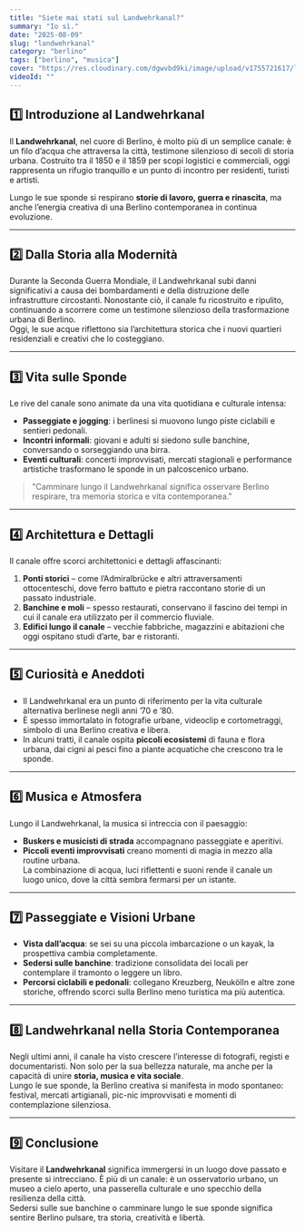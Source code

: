 ```yaml
---
title: "Siete mai stati sul Landwehrkanal?"
summary: "Io sì."
date: "2025-08-09"
slug: "landwehrkanal"
category: "berlino"
tags: ["berlino", "musica"]
cover: "https://res.cloudinary.com/dgwvbd9ki/image/upload/v1755721617/landwehrkanal_jql8ae.png"
videoId: ""
---
```


## 1️⃣ Introduzione al Landwehrkanal

Il **Landwehrkanal**, nel cuore di Berlino, è molto più di un semplice canale: è un filo d’acqua che attraversa la città, testimone silenzioso di secoli di storia urbana. Costruito tra il 1850 e il 1859 per scopi logistici e commerciali, oggi rappresenta un rifugio tranquillo e un punto di incontro per residenti, turisti e artisti.

Lungo le sue sponde si respirano **storie di lavoro, guerra e rinascita**, ma anche l’energia creativa di una Berlino contemporanea in continua evoluzione.

---

## 2️⃣ Dalla Storia alla Modernità

Durante la Seconda Guerra Mondiale, il Landwehrkanal subì danni significativi a causa dei bombardamenti e della distruzione delle infrastrutture circostanti. Nonostante ciò, il canale fu ricostruito e ripulito, continuando a scorrere come un testimone silenzioso della trasformazione urbana di Berlino.  
Oggi, le sue acque riflettono sia l’architettura storica che i nuovi quartieri residenziali e creativi che lo costeggiano.

---

## 3️⃣ Vita sulle Sponde

Le rive del canale sono animate da una vita quotidiana e culturale intensa:

- **Passeggiate e jogging**: i berlinesi si muovono lungo piste ciclabili e sentieri pedonali.
- **Incontri informali**: giovani e adulti si siedono sulle banchine, conversando o sorseggiando una birra.
- **Eventi culturali**: concerti improvvisati, mercati stagionali e performance artistiche trasformano le sponde in un palcoscenico urbano.

> "Camminare lungo il Landwehrkanal significa osservare Berlino respirare, tra memoria storica e vita contemporanea."

---

## 4️⃣ Architettura e Dettagli

Il canale offre scorci architettonici e dettagli affascinanti:

1. **Ponti storici** – come l’Admiralbrücke e altri attraversamenti ottocenteschi, dove ferro battuto e pietra raccontano storie di un passato industriale.
2. **Banchine e moli** – spesso restaurati, conservano il fascino dei tempi in cui il canale era utilizzato per il commercio fluviale.
3. **Edifici lungo il canale** – vecchie fabbriche, magazzini e abitazioni che oggi ospitano studi d’arte, bar e ristoranti.

---

## 5️⃣ Curiosità e Aneddoti

- Il Landwehrkanal era un punto di riferimento per la vita culturale alternativa berlinese negli anni ’70 e ’80.
- È spesso immortalato in fotografie urbane, videoclip e cortometraggi, simbolo di una Berlino creativa e libera.
- In alcuni tratti, il canale ospita **piccoli ecosistemi** di fauna e flora urbana, dai cigni ai pesci fino a piante acquatiche che crescono tra le sponde.

---

## 6️⃣ Musica e Atmosfera

Lungo il Landwehrkanal, la musica si intreccia con il paesaggio:

- **Buskers e musicisti di strada** accompagnano passeggiate e aperitivi.
- **Piccoli eventi improvvisati** creano momenti di magia in mezzo alla routine urbana.  
  La combinazione di acqua, luci riflettenti e suoni rende il canale un luogo unico, dove la città sembra fermarsi per un istante.

---

## 7️⃣ Passeggiate e Visioni Urbane

- **Vista dall’acqua**: se sei su una piccola imbarcazione o un kayak, la prospettiva cambia completamente.
- **Sedersi sulle banchine**: tradizione consolidata dei locali per contemplare il tramonto o leggere un libro.
- **Percorsi ciclabili e pedonali**: collegano Kreuzberg, Neukölln e altre zone storiche, offrendo scorci sulla Berlino meno turistica ma più autentica.

---

## 8️⃣ Landwehrkanal nella Storia Contemporanea

Negli ultimi anni, il canale ha visto crescere l’interesse di fotografi, registi e documentaristi. Non solo per la sua bellezza naturale, ma anche per la capacità di unire **storia, musica e vita sociale**.  
Lungo le sue sponde, la Berlino creativa si manifesta in modo spontaneo: festival, mercati artigianali, pic-nic improvvisati e momenti di contemplazione silenziosa.

---

## 9️⃣ Conclusione

Visitare il **Landwehrkanal** significa immergersi in un luogo dove passato e presente si intrecciano. È più di un canale: è un osservatorio urbano, un museo a cielo aperto, una passerella culturale e uno specchio della resilienza della città.  
Sedersi sulle sue banchine o camminare lungo le sue sponde significa sentire Berlino pulsare, tra storia, creatività e libertà.
